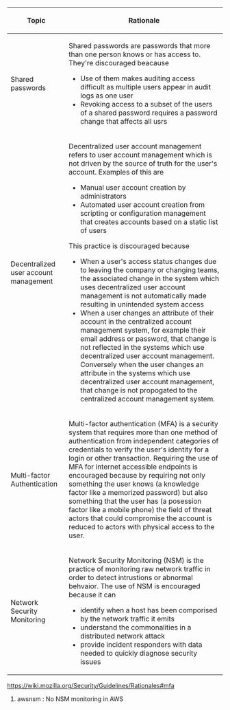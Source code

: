 {| class="wikitable"
!Topic
!Rationale
|-
|<div id="shared-passwords">Shared passwords</div>
|Shared passwords are passwords that more than one person knows or has access to. They're discouraged beacause
* Use of them makes auditing access difficult as multiple users appear in audit logs as one user
* Revoking access to a subset of the users of a shared password requires a password change that affects all usrs
|-
|<div id="decentralized-user-account-management">Decentralized user account management</div>
|Decentralized user account management refers to user account management which is not driven by the source of truth for the user's account. Examples of this are
* Manual user account creation by administrators
* Automated user account creation from scripting or configuration management that creates accounts based on a static list of users
This practice is discouraged because
* When a user's access status changes due to leaving the company or changing teams, the associated change in the system which uses decentralized user account management is not automatically made resulting in unintended system access
* When a user changes an attribute of their account in the centralized account management system, for example their email address or password, that change is not reflected in the systems which use decentralized user account management. Conversely when the user changes an attribute in the systems which use decentralized user account management, that change is not propogated to the centralized account management system.
|-
|<div id="mfa">Multi-factor Authentication</div>
|Multi-factor authentication (MFA) is a security system that requires more than one method of authentication from independent categories of credentials to verify the user's identity for a login or other transaction. Requiring the use of MFA for internet accessible endpoints is encouraged because by requiring not only something the user knows (a knowledge factor like a memorized password) but also something that the user has (a posession factor like a mobile phone) the field of threat actors that could compromise the account is reduced to actors with physical access to the user.
|-
|<div id="nsm">Network Security Monitoring</div>
|Network Security Monitoring (NSM) is the practice of monitoring raw network traffic in order to detect intrustions or abnormal behvaior. The use of NSM is encouraged because it can
* identify when a host has been comporised by the network traffic it emits
* understand the commonalities in a distributed network attack
* provide incident responders with data needed to quickly diagnose security issues
|}




https://wiki.mozilla.org/Security/Guidelines/Rationales#mfa



#awsnsm : No NSM monitoring in AWS